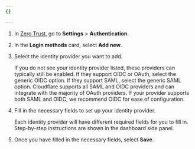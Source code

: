 ```yaml
---
{}

---
```


1. In [Zero Trust](https://one.dash.cloudflare.com), go to **Settings** > **Authentication**.

2. In the **Login methods** card, select **Add new**.

3. Select the identity provider you want to add.

   If you do not see your identity provider listed, these providers can typically still be enabled. If they support OIDC or OAuth, select the generic OIDC option. If they support SAML, select the generic SAML option. Cloudflare supports all SAML and OIDC providers and can integrate with the majority of OAuth providers. If your provider supports both SAML and OIDC, we recommend OIDC for ease of configuration.

4. Fill in the necessary fields to set up your identity provider.

   Each identity provider will have different required fields for you to fill in. Step-by-step instructions are shown in the dashboard side panel.

5. Once you have filled in the necessary fields, select **Save**.
